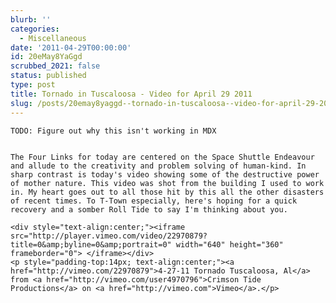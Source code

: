 ```yaml
---
blurb: ''
categories:
  - Miscellaneous
date: '2011-04-29T00:00:00'
id: 20eMay8YaGgd
scrubbed_2021: false
status: published
type: post
title: Tornado in Tuscaloosa - Video for April 29 2011
slug: /posts/20emay8yaggd--tornado-in-tuscaloosa--video-for-april-29-2011
---
```


```
TODO: Figure out why this isn't working in MDX


The Four Links for today are centered on the Space Shuttle Endeavour and allude to the creativity and problem solving of human-kind. In sharp contrast is today's video showing some of the destructive power of mother nature. This video was shot from the building I used to work in. My heart goes out to all those hit by this all the other disasters of recent times. To T-Town especially, here's hoping for a quick recovery and a somber Roll Tide to say I'm thinking about you.

<div style="text-align:center;"><iframe src="http://player.vimeo.com/video/22970879?title=0&amp;byline=0&amp;portrait=0" width="640" height="360" frameborder="0"> </iframe></div>
<p style="padding-top:14px; text-align:center;"><a href="http://vimeo.com/22970879">4-27-11 Tornado Tuscaloosa, Al</a> from <a href="http://vimeo.com/user4970796">Crimson Tide Productions</a> on <a href="http://vimeo.com">Vimeo</a>.</p>
```
